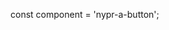 const component = 'nypr-a-button';

<Meta title="Components/Atoms/Button" component={component} />

<Title />

Buttons are used to trigger actions by clicking or tapping them. They are one of the main components used to control and affect an interface. Without buttons, well, hyperlinks would still be king, and that’d be hell.

### Usage

Use buttons for primary actions on a page (Edit, Add, Save, Donate, Contact Us, Submit, etc.) Don’t use buttons as navigational elements, as these elements should use links. To support users who may be using keyboard navigation, hover states should be used as the button's focus state.

  

## Labels & Icons

Buttons need labels to help users understand what the button should be used for. A label is text inside a button that should clearly and succinctly indicate to a user what the result will be when clicking on the button.

Icons can be used alongside labels to convey meaning and add visual flair. In some cases (especially in dense or small UI containers), icons may be able to stand on their own. This should be limited to universal functions (i.e. Add, Play, Delete). 

  

## Variations

Radial offers four classes of buttons to help flex within a hierarchy from bold to subtle.

| Example | Description |
|--|--|
| PRIMARY BUTTON EXAMPLE | **Primary Button** <br /> Primary buttons are reserved for the primary or most important action on a page. An example of a primary button is Donate.|
| SECONDARY BUTTON EXAMPLE | **Secondary Button** <br />Secondary buttons are used for secondary actions within an experience. Styles for secondary buttons can vary from brand to brand, but they must be less visually engaging then the primary button treatment. The common style for this is an outlined button. An example of a secondary button is TBD (not currently in production). |
| FLAT BUTTON EXAMPLE | **Flat Button** <br /> To the untrained eye, flat buttons might look like links. The difference here is that a button should always be linked to a call to action, while a link can be contextual. Flat buttons should be reserved for tertiary, less important actions. Examples of flat buttons include a call to Cancel, Show Details, or Hide. |
| ICON BUTTON EXAMPLE | **Icon Button** <br /> What’s a primary button with an icon, but no label? It’s an icon button. You’ll see these a lot in our audio experiences. Use only when an icon's meaning is unambiguous. |


## States

Buttons in our system have four base states: Default (also called Active), Hover, Pressed, Disabled. Unless a brand has a specific set of colors for Hover and Disabled, use opacity to show state change.
  

## Sizing

Choose button sizes according to their parent container and desired visibility. Radial has three sizes of buttons: Medium (our default), Small, and Large. Buttons sizes affect their icon size, text size, and internal padding.

  

## Accessibility

Button text and background color must meet the WCAG 2.0 contrast standards, requiring a minimum contrast ratio of 3.0.

Icons buttons must contain a label clearly describing the purpose of the control.


## Development Documentation

<Subtitle />

<Description of={component} />





<Props of={component} />

<Heading>Primary</Heading>

<Preview withToolbar={true}>
  <Story name="primary" height="80px">{{
    template: hbs`<Button @label="Button" class="mod-small"/> 
<Button @label="Button" />
<Button @label="Button" class="mod-large"/> `
  }}</Story>
</Preview>


<Heading>Primary with Icon</Heading>

<Preview withToolbar={true}>
  <Story name="primary with icon" height="80px">{{
    template: hbs`<Button @icon="audio" @label="Button" class="mod-small"/> 
<Button @icon="audio" @label="Button" />
<Button @icon="audio" @label="Button" class="mod-large"/> `
  }}</Story>
</Preview>

<Heading>Secondary</Heading>

<Preview withToolbar={true}>
  <Story name="secondary" height="80px">{{
    template: hbs`<Button @label="Button" class="mod-secondary mod-small"/> 
<Button @label="Button" class="mod-secondary" />
<Button @label="Button" class="mod-secondary mod-large"/> `
  }}</Story>
</Preview>

<Heading>Icon</Heading>

<Preview withToolbar={true}>
  <Story name="icon" height="80px">{{
    template: hbs`<Button @icon="audio" @iconAlt="Play" class="mod-small"/> 
<Button @icon="audio" @iconAlt="Play" />
<Button @icon="audio" @iconAlt="Play" class="mod-large"/> `,
  }}</Story>
</Preview>

<Heading>Flat</Heading>

<Preview withToolbar={true}>
  <Story name="flat" height="80px">{{
    template: hbs`<Button @label="Button" class="mod-flat mod-small"/> 
<Button @label="Button" class="mod-flat" />
<Button @label="Button" class="mod-flat mod-large"/> `
  }}</Story>
</Preview>
